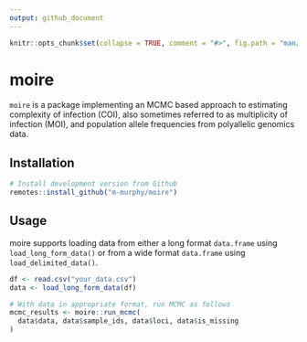 ```yaml
---
output: github_document
---
```


```r
knitr::opts_chunk$set(collapse = TRUE, comment = "#>", fig.path = "man/figures/")
```

# moire <img src="man/figures/logo.svg" align="right" alt=""/>


`moire` is a package implementing an MCMC based approach to estimating complexity of infection (COI), also sometimes referred to as multiplicity of  infection (MOI), and population allele frequencies from polyallelic genomics data.

## Installation

```r
# Install development version from Github
remotes::install_github("m-murphy/moire")
```

## Usage

moire supports loading data from either a long format `data.frame` using `load_long_form_data()` or from a wide format `data.frame` using `load_delimited_data()`.

```r
df <- read.csv("your_data.csv")
data <- load_long_form_data(df)

# With data in appropriate format, run MCMC as follows
mcmc_results <- moire::run_mcmc(
  data$data, data$sample_ids, data$loci, data$is_missing
)
```
